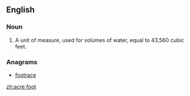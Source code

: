 ==English==

===Noun===
{{en-noun|sg=[[acre]] [[foot]]|acre feet}}
# {{US|engineering|agriculture}} A unit of measure, used for volumes of water, equal to 43,560 cubic feet.

===Anagrams===
* [[footrace#English|footrace]]

[[zh:acre foot]]